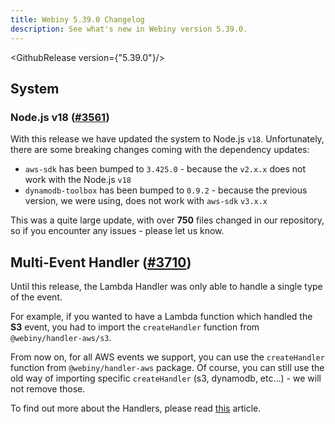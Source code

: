 ```yaml
---
title: Webiny 5.39.0 Changelog
description: See what's new in Webiny version 5.39.0.
---
```






<GithubRelease version={"5.39.0"}/>

## System

### Node.js v18 ([#3561](https://github.com/webiny/webiny-js/pull/3561))

With this release we have updated the system to Node.js `v18`.
Unfortunately, there are some breaking changes coming with the dependency updates:
* `aws-sdk` has been bumped to `3.425.0` - because the `v2.x.x` does not work with the Node.js `v18`
* `dynamodb-toolbox` has been bumped to `0.9.2` - because the previous version, we were using, does not work with `aws-sdk` `v3.x.x`


This was a quite large update, with over **750** files changed in our repository, so if you encounter any issues - please let us know.  

## Multi-Event Handler ([#3710](https://github.com/webiny/webiny-js/pull/3710))

Until this release, the Lambda Handler was only able to handle a single type of the event.

For example, if you wanted to have a Lambda function which handled the **S3** event, you had to import the `createHandler` function from `@webiny/handler-aws/s3`.

From now on, for all AWS events we support, you can use the `createHandler` function from `@webiny/handler-aws` package.
Of course, you can still use the old way of importing specific `createHandler` (s3, dynamodb, etc...) - we will not remove those.

To find out more about the Handlers, please read [this](/docs/core-development-concepts/basics/routes-and-events) article.
